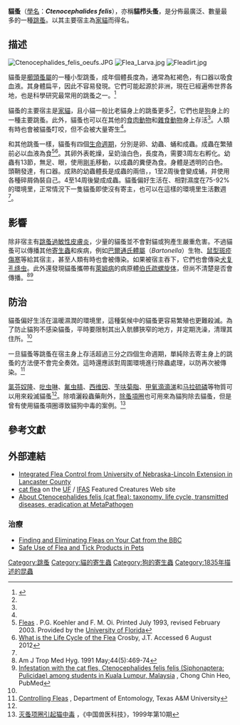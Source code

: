 {{speciesbox
| name=貓蚤|status=LC|status_ref=<ref name="IUCN">[http://www.catsg.org/catsgportal/cat-website/catfolk/wilder07.htm European wildcat species account] {{Wayback|url=http://www.catsg.org/catsgportal/cat-website/catfolk/wilder07.htm |date=20130308095633 }} IUCN Species Survival Commission. Cat Specialist Group</ref>
|status_system=iucn3.1
| image = catflea2.jpg
| image_width = 200px
| taxon=Ctenocephalides felis
| authority = ([[Bouché|Bouché]], 1835)
}}

'''貓蚤'''（[[學名|學名]]：'''''Ctenocephalides felis'''''），亦稱'''貓栉头蚤'''，是分佈最廣泛、數量最多的一種[[跳蚤|跳蚤]]。以其主要宿主為[[家貓|家貓]]而得名。

== 描述==

[[File:Ctenocephalides_felis_oeufs.JPG|thumb]]
[[Image:Flea_Larva.jpg|thumb]]
[[Image:Fleadirt.jpg|thumb]]

貓蚤是[[櫛頭蚤屬|櫛頭蚤屬]]的一種小型跳蚤，成年個體長度為{{convert|1.5|-|4|mm}}，通常為紅褐色，有口器以吸食血液。其身體扁平，因此不容易發現。它們可能起源於非洲，現在已經遍佈世界各地，也是科學研究最常用的跳蚤之一。<ref name=Connecticut>{{cite web|url=http://www.ct.gov/CAES/cwp/view.asp?a=2815&q=376710|publisher=Connecticut Agricultural Experiment Station|title=Cat flea|accessdate=2008-10-17|archive-date=2010-06-18|archive-url=https://web.archive.org/web/20100618181222/http://www.ct.gov/caes/cwp/view.asp?a=2815&q=376710|dead-url=no}}</ref>

貓蚤的主要宿主是[[家貓|家貓]]，且小貓一般比老貓身上的跳蚤更多<ref name=Connecticut/>，它們也是[[狗|狗]]身上的一種主要跳蚤。此外，貓蚤也可以在其他的[[食肉動物|食肉動物]]和[[雜食動物|雜食動物]]身上存活<ref name=Connecticut/>。人類有時也會被貓蚤叮咬，但不会被大量寄生<ref name=Connecticut/>。

和其他跳蚤一樣，貓蚤有四個[[生命週期|生命週期]]，分別是卵、幼蟲、蛹和成蟲。成蟲在繁殖前必以血液為食<ref name=Florida>[http://edis.ifas.ufl.edu/IG087 Fleas] {{Wayback|url=http://edis.ifas.ufl.edu/IG087 |date=20210421073455 }}. P.G. Koehler and F. M. Oi. Printed July 1993, revised February 2003. Provided by the [[University_of_Florida|University of Florida]]</ref><ref name=Crosby>[http://vetmedicine.about.com/od/parasites/f/FAQ_fleacycle.htm What is the Life Cycle of the Flea] {{Wayback|url=http://vetmedicine.about.com/od/parasites/f/FAQ_fleacycle.htm |date=20050919195615 }} Crosby, J.T. Accessed 6 August 2012</ref>。其卵外表乾燥，呈奶油白色，長度為{{convert|0.5|mm}}，需要3周左右孵化。幼蟲有13節，無足、眼，使用[[剛毛|剛毛]]移動，以成蟲的糞便為食。身體是透明的白色。頭鞘發達，有口器。成熟的幼蟲體長是成蟲的兩倍，{{convert|3|-|5.2|mm}}，1至2周後會變成蛹，并使用各種碎屑偽裝自己。4至14周後變成成蟲。貓蚤偏好生活在{{convert|27|-|32|C}}、相對濕度在75-92%的環境里，正常情況下一隻貓蚤即使沒有寄主，也可以在這樣的環境里生活數週<ref name=Connecticut/>。

== 影響 ==

除非宿主有[[跳蚤過敏性皮膚炎|跳蚤過敏性皮膚炎]]，少量的貓蚤並不會對貓或狗產生嚴重危害。不過貓蚤可以傳播其他[[寄生蟲|寄生蟲]]和疾病，例如[[巴爾通氏體屬|巴爾通氏體屬]]（''Bartonella''）生物、[[鼠型斑疹傷寒|鼠型斑疹傷寒]]等給其宿主，甚至人類有時也會被傳染。如果被宿主吞下，它們也會傳染[[犬复孔绦虫|犬复孔绦虫]]。此外還發現貓蚤攜帶有[[萊姆病|萊姆病]]的病原體[[伯氏疏螺旋体|伯氏疏螺旋体]]，但尚不清楚是否會傳播。<ref>Am J Trop Med Hyg. 1991 May;44(5):469-74</ref><ref>[http://www.researchgate.net/publication/212438419_Infestation_with_the_cat_fles_Ctenocephalides_felis_felis_%28Siphonaptera_Pulicidae%29_among_students_in_Kuala_Lumpur_Malaysia Infestation with the cat fles, Ctenocephalides felis felis (Siphonaptera: Pulicidae) among students in Kuala Lumpur, Malaysia] {{Wayback|url=http://www.researchgate.net/publication/212438419_Infestation_with_the_cat_fles_Ctenocephalides_felis_felis_%28Siphonaptera_Pulicidae%29_among_students_in_Kuala_Lumpur_Malaysia |date=20140810213858 }}, Chong Chin Heo, PubMed</ref>

== 防治==
貓蚤偏好生活在溫暖濕潤的環境里，這種氣候中的貓蚤更容易繁殖也更難殺滅。為了防止貓狗不感染貓蚤，平時要限制其出入骯髒狹窄的地方，并定期洗澡，清理其住所。<ref name=Connecticut/>

一旦貓蚤等跳蚤在宿主身上存活超過三分之四個生命週期，單純除去寄主身上的跳蚤的方法便不會完全奏效。這時還應該對周圍環境進行除蟲處理，以防再次被傳染。<ref>[https://insects.tamu.edu/extension/publications/epubs/e-433.cfm Controlling Fleas] {{Wayback|url=https://insects.tamu.edu/extension/publications/epubs/e-433.cfm |date=20100516073112 }}, Department of Entomology, Texas A&M University</ref>

[[氯芬奴隆|氯芬奴隆]]、[[吡虫啉|吡虫啉]]、[[氟虫腈|氟虫腈]]、[[西维因|西维因]]、[[苄呋菊脂|苄呋菊脂]]、[[甲氧滴滴涕|甲氧滴滴涕]]和[[马拉硫磷|马拉硫磷]]等物質可以用來殺滅貓蚤<ref name=Connecticut/>。除噴灑殺蟲藥劑外，[[除蚤項圈|除蚤項圈]]也可用來為貓狗除去貓蚤，但是曾有使用貓蚤項圈導致貓狗中毒的案例。<ref>[http://mall.cnki.net/magazine/Article/ZGSY199910010.htm 灭蚤项圈引起猫中毒] {{Wayback|url=http://mall.cnki.net/magazine/Article/ZGSY199910010.htm |date=20190606024738 }}，《中国兽医科技》，1999年第10期</ref>

== 參考文獻==
{{Reflist|2}}

==外部連結==
{{commons category|Ctenocephalides felis}}
* [http://lancaster.unl.edu/pest/resources/IntegratedFlea.shtml Integrated Flea Control from University of Nebraska-Lincoln Extension in Lancaster County]{{Wayback|url=http://lancaster.unl.edu/pest/resources/IntegratedFlea.shtml |date=20090309061153 }}
* [http://entomology.ifas.ufl.edu/creatures/urban/occas/catflea.htm cat flea] {{Wayback|url=http://entomology.ifas.ufl.edu/creatures/urban/occas/catflea.htm |date=20191225112057 }} on the [[University_of_Florida|UF]] / [[Institute_of_Food_and_Agricultural_Sciences|IFAS]] Featured Creatures Web site
* [https://web.archive.org/web/20101228200149/http://www.metapathogen.com/flea/cat-flea/ About Ctenocephalides felis (cat flea): taxonomy, life cycle, transmitted diseases, eradication at MetaPathogen]

===治療===
* [http://www.bbc.co.uk/dna/h2g2/A1112211 Finding and Eliminating Fleas on Your Cat from the BBC] {{Wayback|url=http://www.bbc.co.uk/dna/h2g2/A1112211 |date=20110821010427 }}
* [http://www.fda.gov/ForConsumers/ConsumerUpdates/ucm169831.htm Safe Use of Flea and Tick Products in Pets] {{Wayback|url=http://www.fda.gov/ForConsumers/ConsumerUpdates/ucm169831.htm |date=20190423043929 }}
{{Taxonbar|from=Q1736901}}

{{DEFAULTSORT:Cat Flea}}
[[Category:跳蚤|Category:跳蚤]]
[[Category:貓的寄生蟲|Category:貓的寄生蟲]]
[[Category:狗的寄生蟲|Category:狗的寄生蟲]]
[[Category:1835年描述的昆蟲|Category:1835年描述的昆蟲]]